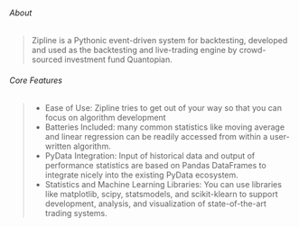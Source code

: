 ###### About
> Zipline is a Pythonic event-driven system for backtesting, developed and used as the backtesting and live-trading engine by crowd-sourced investment fund Quantopian.

###### Core Features
> - Ease of Use: Zipline tries to get out of your way so that you can focus on algorithm development
> - Batteries Included: many common statistics like moving average and linear regression can be readily accessed from within a user-written algorithm.
> - PyData Integration: Input of historical data and output of performance statistics are based on Pandas DataFrames to integrate nicely into the existing PyData ecosystem.
> - Statistics and Machine Learning Libraries: You can use libraries like matplotlib, scipy, statsmodels, and scikit-klearn to support development, analysis, and visualization of state-of-the-art trading systems.
